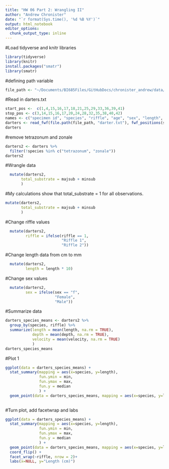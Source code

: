 ```yaml
---
title: "HW 06 Part 2: Wrangling II"
author: "Andrew Chronister"
date: "`r format(Sys.time(), '%d %B %Y')`"
output: html_notebook
editor_options: 
  chunk_output_type: inline
---
```


#Load tidyverse and knitr libraries
```r
library(tidyverse)
library(knitr)
install.packages("smatr")
library(smatr)
```
#defining path variable
```r
file_path <- "~/Documents/BI685Files/GitHubDocs/chronister_andrew/data/"
```
#Read in darters.txt
```r
start_pos <-  c(1,4,15,16,17,18,21,25,29,33,36,39,41)
stop_pos <- c(3,14,15,16,17,20,24,28,32,35,38,40,42)
names <- c("specimen id", "species", "riffle", "age", "sex", "length", "depth", "velocity", "temperature", "majsub", "minsub", "majtype", "mintype")
darters <- read_fwf(file.path(file_path, "darter.txt"), fwf_positions(start_pos, stop_pos, col_names = names), skip = 13)
darters
```
#remove tetrazonum and zonale
```r
darters2 <- darters %>%
  filter(!species %in% c("tetrazonum", "zonale"))
darters2
```
#Wrangle data
```r
  mutate(darters2,
       total_substrate = majsub + minsub
       )
```
#My calculations show that total_substrate = 1 for all observations.  

```r
mutate(darters2,
       total_substrate = majsub + minsub
       )

```
#Change riffle values
```r
  mutate(darters2,
         riffle = ifelse(riffle == 1,
                         "Riffle 1",
                         "Riffle 2"))
```
#Change length data from cm to mm
```r
  mutate(darters2,
         length = length * 10)
```
#Change sex values
```r
  mutate(darters2,
         sex = ifelse(sex == "f",
                      "Female",
                      "Male"))
```
#Summarize data
```r
darters_species_means <- darters2 %>%
  group_by(species, riffle) %>%
  summarize(length = mean(length, na.rm = TRUE),
            depth = mean(depth, na.rm = TRUE),
            velocity = mean(velocity, na.rm = TRUE)
            )
darters_species_means
```
#Plot 1
```r
ggplot(data = darters_species_means) +
  stat_summary(mapping = aes(x=species, y=length),
               fun.ymin = min,
               fun.ymax = max,
               fun.y = median
               ) +
  geom_point(data = darters_species_means, mapping = aes(x=species, y=length), shape = 15)
  
```
#Turn plot, add facetwrap and labs
```r
ggplot(data = darters_species_means) +
  stat_summary(mapping = aes(x=species, y=length),
               fun.ymin = min,
               fun.ymax = max,
               fun.y = median
               ) +
  geom_point(data = darters_species_means, mapping = aes(x=species, y=length), shape = 15)+
  coord_flip() +
  facet_wrap(~riffle, nrow = 2)+
  labs(x=NULL, y="Length (cm)")
```


